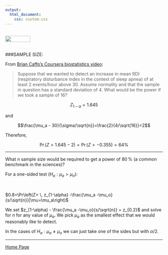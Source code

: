 ```yaml
---
output: 
  html_document:
    css: custom.css
---
```


<br>
<a href="http://rinterested.github.io/statistics/index.html">
<img HEIGHT="20" WIDTH="80" src="https://cloud.githubusercontent.com/assets/9312897/10556783/a27a26fa-745c-11e5-9b1a-2d5bd737387a.PNG"></a>
<br><br>

###SAMPLE SIZE:
<br>

From [Brian Caffo's Coursera biostatistics video](https://www.coursera.org/learn/biostatistics-2/lecture/JLyrB/calculating-power):

>Suppose that we wanted to detect an increase in mean RDI (respiratory disturbance index in the context of sleep apnea) of at least $2 \text{ events/hour}$ above $30$. Assume normality and that the sample in question has a standard deviation of $4$. What would be the power if we took a sample of $16?$

$$Z_{1-\alpha}=1.645$$

and 

$$\frac{\mu_a - 30}{\sigma/\sqrt{n}}=\frac{2}{4/\sqrt{16}}=2$$

Therefore, 

$$\Pr(Z>1.645-2)=\Pr(Z>-0.355)=64\%$$

---

What $n$ sample size would be required to get a power of $80\,\%$ (a common benchmark in the sciences)?

For a one-sided test ($H_a: \mu_a > \mu_o$):

<br>

$0.8=\Pr\left(Z> \, z_{1-\alpha} -\frac{\mu_a -\mu_o}{s/\sqrt{n}}|\mu=\mu_a\right)$


We set $z_{1-\alpha} - \frac{\mu_a -\mu_o}{s/\sqrt{n}} = z_{0.2}$ and solve for $n$ for any value of $\mu_a$. We pick $\mu_a$ as the smallest effect that we would reasonably like to detect.

In the cases of $H_a:\mu_a \neq \mu_o$ we can just take one of the sides but with $\alpha/2$.

---

<a href="http://rinterested.github.io/statistics/index.html">Home Page</a>

